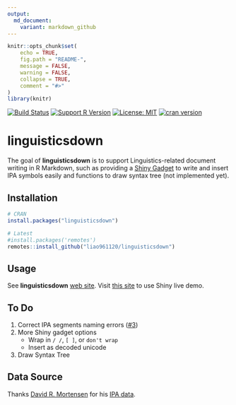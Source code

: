 ```yaml
---
output:
  md_document:
    variant: markdown_github
---
```


<!-- README.md is generated from README.Rmd. Please edit that file -->

```r
knitr::opts_chunk$set(
	echo = TRUE,
	fig.path = "README-",
	message = FALSE,
	warning = FALSE,
	collapse = TRUE,
	comment = "#>"
)
library(knitr)
```

[![Build Status](https://travis-ci.org/liao961120/linguisticsdown.svg?branch=master)](https://travis-ci.org/liao961120/linguisticsdown)
[![Support R Version](https://img.shields.io/badge/R-≥%203.4.0-blue.svg)](https://cran.r-project.org/)
[![License: MIT](https://img.shields.io/badge/License-MIT-yellow.svg)](https://opensource.org/licenses/MIT)
[![cran version](http://www.r-pkg.org/badges/version/linguisticsdown)](https://cran.r-project.org/web/packages/linguisticsdown/index.html)

# linguisticsdown

The goal of **linguisticsdown** is to support Linguistics-related document writing in R Markdown, such as providing a [Shiny Gadget](https://shiny.rstudio.com/articles/gadgets.html) to write and insert IPA symbols easily and functions to draw syntax tree (not implemented yet).

## Installation
```r
# CRAN
install.packages("linguisticsdown")

# Latest
#install.packages('remotes')
remotes::install_github("liao961120/linguisticsdown")
```

## Usage

See **linguisticsdown** [web site](https://liao961120.github.io/linguisticsdown). 
Visit [this site](https://liao961120.shinyapps.io/IPA-Easily-Written/) to use Shiny live demo.


## To Do

1. Correct IPA segments naming errors ([#3](/../../issues/3))
1. More Shiny gadget options
    - Wrap in `/ /`, `[ ]`, or `don't wrap`
    - Insert as decoded unicode
1. Draw Syntax Tree


## Data Source

Thanks [David R. Mortensen](https://github.com/dmort27) for his [IPA data](https://github.com/dmort27/epitran/blob/master/epitran/data/ipa-xsampa.csv).

